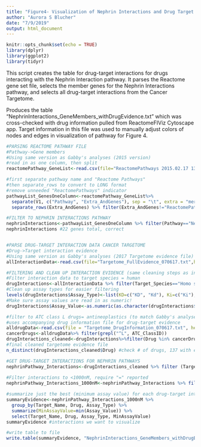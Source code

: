 ```yaml
---
title: "Figure4- Visualization of Nephrin Interactions and Drug Target Evidence"
author: "Aurora S Blucher"
date: "7/9/2019"
output: html_document
---
```


```r
knitr::opts_chunk$set(echo = TRUE)
library(dplyr)
library(ggplot2)
library(tidyr)


```


This script creates the table for drug-target interactions for drugs interacting with the Nephrin Interaction pathway. It parses the Reactome gene set file, selects the member genes for the Nephrin Interactions pathway, and selects all drug-target interactions from the Cancer Targetome.

Produces the table "NephrinInteractions_GeneMembers_withDrugEvidence.txt" which was cross-checked with drug information pulled from ReactomeFIViz Cytoscape app. Target information in this file was used to manually adjust colors of nodes and edges in visualization of pathway for Figure 4.


```r
#PARSING REACTOME PATHWAY FILE
#Pathway->Gene members
#Using same version as Gabby's analyses (2015 version)
#read in as one column, then split
reactomePathway_GeneList<-read.csv(file="ReactomePathways 2015.02.17 13.46.25.txt",header = FALSE,sep = "\n")

#first separate pathway name and "Reactome Pathways"
#then separate_rows to convert to LONG format
#remove unneeded "ReactomePathways" indicator
pathwayList_GenesOneColumn<-reactomePathway_GeneList%>% 
  separate(V1, c("Pathway", "Extra_AndGenes"), sep = "\t", extra = "merge") %>%
  separate_rows(Extra_AndGenes) %>% filter(Extra_AndGenes!="ReactomePathways") %>% select(Pathway, "Gene"=Extra_AndGenes)

#FILTER TO NEPHRIN INTERACTIONS PATHWAY
nephrinInteractions<-pathwayList_GenesOneColumn %>% filter(Pathway=="Nephrin interactions")
nephrinInteractions #22 genes total, correct


#PARSE DRUG-TARGET INTERACTION DATA CANCER TARGETOME
#Drug->Target interaction evidence
#Using same version as Gabby's analyses (2017 Targetome evidence file)
allInteractionData<-read.csv(file="Targetome_FullEvidence_070617.txt",header = TRUE,sep = "\t") 

#FILTERING AND CLEAN UP INTERACTION EVIDENCE (same cleaning steps as in TIPS Targetome paper)
#Filter interaction data to target species = human
drugInteractions<-allInteractionData %>% filter(Target_Species=="Homo sapiens")
#Clean up assay types for easier filtering
levels(drugInteractions$Assay_Type)<-list(KD=c("KD", "Kd"), Ki=c("Ki"), IC50=c("EC50"), EC50=c("EC50"), null=c("null"))
#Make sure assay values are read in as numeric!
drugInteractions$Assay_Value<-as.numeric(as.character(drugInteractions$Assay_Value))

#filter to ATC class L drugs= antineoplastics (to match Gabby's analyses for HNSCC light and dark pathways)
#uses accompanying drug information file for drug-target evidence
alldrugData<-read.csv(file = "Targetome_DrugInformation_070617.txt", header= TRUE, sep="\t")
cancerDrugs<-alldrugData%>% filter(grepl("^L", ATC_ClassID)) 
drugInteractions_cleaned<-drugInteractions%>%filter(Drug %in% cancerDrugs$Drug)
#final cleaned targetome evidence file
n_distinct(drugInteractions_cleaned$Drug) #check # of drugs, 137 with evidence, correct (141 total drugs, 137 with interaction evidence)

#GET DRUG-TARGET INTERACTIONS FOR NEPHRIN PATHWAYS
nephrinPathway_Interactions<-drugInteractions_cleaned %>% filter (Target_Name %in% nephrinInteractions$Gene) %>% unique()
  
#Filter interactions to <1000nM, require "=" reported
nephrinPathway_Interactions_1000nM<-nephrinPathway_Interactions %>% filter(Assay_Relation=="=" & Assay_Value<=1000)

#summarize just the best (minimum assay value) for each drug-target interaction
summaryEvidence<-nephrinPathway_Interactions_1000nM %>% 
  group_by(Target_Name, Drug, Assay_Type) %>% 
  summarize(MinAssayValue=min(Assay_Value)) %>%
  select(Target_Name, Drug, Assay_Type, MinAssayValue)
summaryEvidence #interactions we want to visualize

#write table to file
write.table(summaryEvidence, "NephrinInteractions_GeneMembers_withDrugEvidence.txt", sep="\t", row.names = FALSE, col.names = TRUE, quote = FALSE)



```
